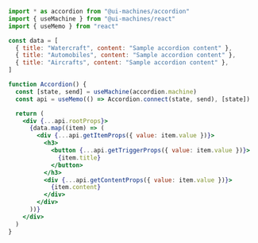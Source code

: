 ```jsx
import * as accordion from "@ui-machines/accordion"
import { useMachine } from "@ui-machines/react"
import { useMemo } from "react"

const data = [
  { title: "Watercraft", content: "Sample accordion content" },
  { title: "Automobiles", content: "Sample accordion content" },
  { title: "Aircrafts", content: "Sample accordion content" },
]

function Accordion() {
  const [state, send] = useMachine(accordion.machine)
  const api = useMemo(() => Accordion.connect(state, send), [state])

  return (
    <div {...api.rootProps}>
      {data.map((item) => (
        <div {...api.getItemProps({ value: item.value })}>
          <h3>
            <button {...api.getTriggerProps({ value: item.value })}>
              {item.title}
            </button>
          </h3>
          <div {...api.getContentProps({ value: item.value })}>
            {item.content}
          </div>
        </div>
      ))}
    </div>
  )
}
```
